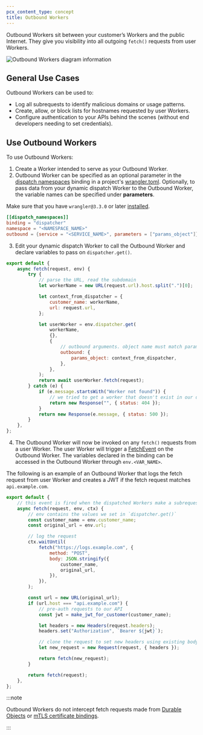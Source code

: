 ```yaml
---
pcx_content_type: concept
title: Outbound Workers
---
```


Outbound Workers sit between your customer’s Workers and the public Internet. They give you visibility into all outgoing `fetch()` requests from user Workers.

![Outbound Workers diagram information](~/assets/images/cloudflare-for-platforms/outbound-worker-diagram.png)

## General Use Cases

Outbound Workers can be used to:

- Log all subrequests to identify malicious domains or usage patterns.
- Create, allow, or block lists for hostnames requested by user Workers.
- Configure authentication to your APIs behind the scenes (without end developers needing to set credentials).

## Use Outbound Workers

To use Outbound Workers:

1. Create a Worker intended to serve as your Outbound Worker.
2. Outbound Worker can be specified as an optional parameter in the [dispatch namespaces](/cloudflare-for-platforms/workers-for-platforms/get-started/configuration/#2-create-a-dispatch-namespace) binding in a project's [wrangler.toml](/workers/wrangler/configuration/). Optionally, to pass data from your dynamic dispatch Worker to the Outbound Worker, the variable names can be specified under **parameters**.

Make sure that you have `wrangler@3.3.0` or later [installed](/workers/wrangler/install-and-update/).


<WranglerConfig>

```toml
[[dispatch_namespaces]]
binding = "dispatcher"
namespace = "<NAMESPACE_NAME>"
outbound = {service = "<SERVICE_NAME>", parameters = ["params_object"]}
```

</WranglerConfig>

3. Edit your dynamic dispatch Worker to call the Outbound Worker and declare variables to pass on `dispatcher.get()`.

```js
export default {
	async fetch(request, env) {
		try {
			// parse the URL, read the subdomain
			let workerName = new URL(request.url).host.split(".")[0];

			let context_from_dispatcher = {
				customer_name: workerName,
				url: request.url,
			};

			let userWorker = env.dispatcher.get(
				workerName,
				{},
				{
					// outbound arguments. object name must match parameters in the binding
					outbound: {
						params_object: context_from_dispatcher,
					},
				},
			);
			return await userWorker.fetch(request);
		} catch (e) {
			if (e.message.startsWith("Worker not found")) {
				// we tried to get a worker that doesn't exist in our dispatch namespace
				return new Response("", { status: 404 });
			}
			return new Response(e.message, { status: 500 });
		}
	},
};
```

4. The Outbound Worker will now be invoked on any `fetch()` requests from a user Worker. The user Worker will trigger a [FetchEvent](/workers/runtime-apis/handlers/fetch/) on the Outbound Worker. The variables declared in the binding can be accessed in the Outbound Worker through `env.<VAR_NAME>`.

The following is an example of an Outbound Worker that logs the fetch request from user Worker and creates a JWT if the fetch request matches `api.example.com`.

```js
export default {
	// this event is fired when the dispatched Workers make a subrequest
	async fetch(request, env, ctx) {
		// env contains the values we set in `dispatcher.get()`
		const customer_name = env.customer_name;
		const original_url = env.url;

		// log the request
		ctx.waitUntil(
			fetch("https://logs.example.com", {
				method: "POST",
				body: JSON.stringify({
					customer_name,
					original_url,
				}),
			}),
		);

		const url = new URL(original_url);
		if (url.host === "api.example.com") {
			// pre-auth requests to our API
			const jwt = make_jwt_for_customer(customer_name);

			let headers = new Headers(request.headers);
			headers.set("Authorization", `Bearer ${jwt}`);

			// clone the request to set new headers using existing body
			let new_request = new Request(request, { headers });

			return fetch(new_request);
		}

		return fetch(request);
	},
};
```

:::note

Outbound Workers do not intercept fetch requests made from [Durable Objects](/durable-objects/) or [mTLS certificate bindings](/workers/runtime-apis/bindings/mtls/).

:::
